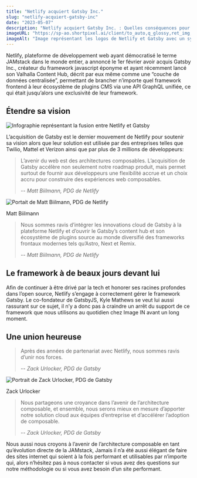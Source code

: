 ```yaml
---
title: "Netlify acquiert Gatsby Inc."
slug: "netlify-acquiert-gatsby-inc"
date: "2023-05-07"
description: "Netlify acquiert Gatsby Inc. : Quelles conséquences pour les développeurs ?"
imageURL: "https://sp-ao.shortpixel.ai/client/to_auto,q_glossy,ret_img,w_620/https://image-in.net/wp-content/uploads/2023/02/be80e0d1-netlify_gatsby-1.jpg"
imageAlt: "Image représentant les logos de Netlify et Gatsby avec un symbole plus entre les deux"
---
```


Netlify, plateforme de développement web ayant démocratisé le terme JAMstack dans le monde entier, a annoncé le 1er février avoir acquis Gatsby Inc., créateur du framework javascript éponyme et ayant récemment lancé son Valhalla Content Hub, décrit par eux même comme une “couche de données centralisée”, permettant de brancher n’importe quel framework frontend à leur écosystème de plugins CMS via une API GraphQL unifiée, ce qui était jusqu’alors une exclusivité de leur framework.

## Étendre sa vision

![Infographie représentant la fusion entre Netlify et Gatsby](https://sp-ao.shortpixel.ai/client/to_auto,q_glossy,ret_img,w_539/https://image-in.net/wp-content/uploads/2023/02/Screenshot-from-2023-02-02-08-04-12.png)

L’acquisition de Gatsby est le dernier mouvement de Netlify pour soutenir sa vision alors que leur solution est utilisée par des entreprises telles que Twilio, Mattel et Verizon ainsi que par plus de 3 millions de développeurs:

> L’avenir du web est des architectures composables. L’acquisition de Gatsby accélère non seulement notre roadmap produit, mais permet surtout de fournir aux développeurs une flexibilité accrue et un choix accru pour construire des expériences web composables.
>
> -- <cite>Matt Biilmann, PDG de Netlify</cite>

![Portait de Matt Biilmann, PDG de Netlify](https://sp-ao.shortpixel.ai/client/to_auto,q_glossy,ret_img,w_768/https://image-in.net/wp-content/uploads/2023/02/matt_biilmann_headshot-scaled-1-768x619.jpeg)

Matt Biilmann

> Nous sommes ravis d’intégrer les innovations cloud de Gatsby à la plateforme Netlify et d’ouvrir le Gatsby’s content hub et son écosystème de plugins source au monde diversifié des frameworks frontaux modernes tels qu’Astro, Next et Remix.
>
> -- <cite>Matt Biilmann, PDG de Netlify</cite>

## Le framework à de beaux jours devant lui

Afin de continuer à être drivé par la tech et honorer ses racines profondes dans l’open source, Netlify s’engage à correctement gérer le framework Gatsby. Le co-fondateur de GatsbyJS, Kyle Mathews se veut lui aussi rassurant sur ce sujet, il n’y a donc pas à craindre un arrêt du support de ce framework que nous utilisons au quotidien chez Image IN avant un long moment.

## Une union heureuse

> Après des années de partenariat avec Netlify, nous sommes ravis d’unir nos forces.
>
> -- <cite>Zack Urlocker, PDG de Gatsby</cite>

![Portrait de Zack Urlocker, PDG de Gatsby](https://sp-ao.shortpixel.ai/client/to_auto,q_glossy,ret_img,w_457/https://image-in.net/wp-content/uploads/2023/02/zackurlocker2.webp)

Zack Urlocker

> Nous partageons une croyance dans l’avenir de l’architecture composable, et ensemble, nous serons mieux en mesure d’apporter notre solution cloud aux équipes d’entreprise et d’accélérer l’adoption de composable.
>
> -- <cite>Zack Urlocker, PDG de Gatsby</cite>

Nous aussi nous croyons à l’avenir de l’architecture composable en tant qu’évolution directe de la JAMstack, Jamais il n’a été aussi élégant de faire des sites internet qui soient à la fois performant et utilisables par n’importe qui, alors n’hésitez pas à nous contacter si vous avez des questions sur notre méthodologie ou si vous avez besoin d’un site performant.
